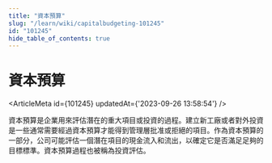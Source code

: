 ```yaml
---
title: "資本預算"
slug: "/learn/wiki/capitalbudgeting-101245"
id: "101245"
hide_table_of_contents: true
---
```



# 資本預算

<ArticleMeta id={101245} updatedAt={'2023-09-26 13:58:54'} />
<div className='border-solid border-b border-t-0 my-4 border-[var(--ifm-color-gray-300)]' />

資本預算是企業用來評估潛在的重大項目或投資的過程。建立新工廠或者對外投資是一些通常需要經過資本預算才能得到管理層批准或拒絕的項目。作為資本預算的一部分，公司可能評估一個潛在項目的現金流入和流出，以確定它是否滿足足夠的目標標準。資本預算過程也被稱為投資評估。
